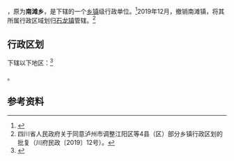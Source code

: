{{中国乡级行政区|51/05/22/212/000
| 电话区号 = 830
}}

'''{{PAGENAMEBASE}}'''，原为'''南滩乡'''，是{{PRC admin/fullname|51/05/22/212/000|3}}下辖的一个[[乡镇|乡镇]]级行政单位。<ref>{{PRC admin/ref sgc|{{PRC admin/parent|51/05/22/212/000}}}}</ref>2019年12月，撤销南滩镇，将其所属行政区域划归[[石龙镇|石龙镇]]管辖。<ref>四川省人民政府关于同意泸州市调整江阳区等4县（区）部分乡镇行政区划的批复（川府民政〔2019〕12号）。</ref>

== 行政区划 ==

{{PAGENAMEBASE}}下辖以下地区：<ref>{{PRC admin/ref sgc|51/05/22/212/000}}</ref>

{{PRC admin/children|51/05/22/212/000}}。

== 参考资料 ==

{{reflist}}

{{PRC admin/navcat|51/05/22/212/000}}
